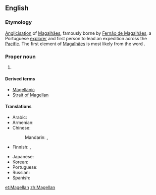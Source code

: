 ==English==
{{wikipedia}}

===Etymology===
[[anglicisation|Anglicisation]] of {{etyl|pt|en}} [[Magalhães]], famously borne by [[w:Fernão de Magalhães|Fernão de Magalhães]], a Portuguese [[explorer]] and first person to lead an expedition across the [[Pacific]].  The first element of [[Magalhães]] is most likely from the {{etyl|xce|en}} word {{term|magal|lang=xce}}.

===Proper noun===
{{en-proper noun|-|s}}

# {{surname}}

====Derived terms====
* [[Magellanic]]
* [[Strait of Magellan]]

====Translations====
{{trans-top|surname}}
* Arabic: {{t-|ar|ماجلان|m|tr=majilaan, magilaan|sc=Arab}}
* Armenian: {{t-|hy|Մագելան|tr=Magelan}}
* Chinese:
*: Mandarin: {{t|cmn|麥哲倫|sc=Hani}}, {{t|cmn|麦哲伦|tr=Màizhélún|sc=Hani}}
* Finnish: {{qualifier|the explorer and surname Magalhães}} {{t|fi|Magalhães}}, {{qualifier|surname Magellan}} {{t|fi|Magellan}}
{{trans-mid}}
* Japanese: {{t-|ja|マゼラン|tr=Mazeran|sc=Jpan}}
* Korean: {{t-|ko|마젤란|tr=Majellan|sc=Kore}}
* Portuguese: {{t-|pt|Magalhães|m}}
* Russian: {{t-|ru|Магеллан|m|tr=Magellán}}
* Spanish: {{t-|es|Magallanes|m}}
{{trans-bottom}}

[[et:Magellan]]
[[zh:Magellan]]